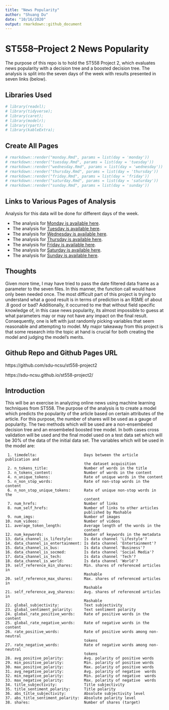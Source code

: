 ```yaml
---
title: "News Popularity"
author: "Shuang Du"
date: "10/16/2020"
output: rmarkdown::github_document
---
```


# ST558--Project 2 News Popularity

The purpose of this repo is to hold the ST558 Project 2, which evaluates news popularity with a decision tree and a boosted decision tree. The analysis is split into the seven days of the week with results presented in seven links (below).

## Libraries Used

```r
# library(readxl);
# library(tidyverse);
# library(caret);
# library(modelr);
# library(rpart);
# library(kableExtra);
```

## Create All Pages

```r

# rmarkdown::render("monday.Rmd", params = list(day = 'monday'))
# rmarkdown::render("tuesday.Rmd", params = list(day = 'tuesday'))
# rmarkdown::render("wednesday.Rmd", params = list(day = 'wednesday'))
# rmarkdown::render("thursday.Rmd", params = list(day = 'thursday'))
# rmarkdown::render("friday.Rmd", params = list(day = 'friday'))
# rmarkdown::render("saturday.Rmd", params = list(day = 'saturday'))
# rmarkdown::render("sunday.Rmd", params = list(day = 'sunday'))

```


## Links to Various Pages of Analysis

Analysis for this data will be done for different days of the week.

- The analysis for [Monday is available here](monday.md).
- The analysis for [Tuesday is available here](tuesday.md).
- The analysis for [Wednesday is available here](wednesday.md). 
- The analysis for [Thursday is available here](thursday.md). 
- The analysis for [Friday is available here](friday.md). 
- The analysis for [Saturday is available here](saturday.md). 
- The analysis for [Sunday is available here](sunday.md). 

## Thoughts

Given more time, I may have tried to pass the date filtered data frame as a parameter to the seven files. In this manner, the function call would have only been needed once. The most difficult part of this project is trying to understand what a good result is in terms of prediction is an RSME of about .8 good or bad? Additionally, it occurred to me that without field specific knowledge of, in this case news popularity, its almost impossible to guess at what parameters may or may not have any impact on the final result. Consequently, one is left with just randomly picking variables that seem reasonable and attempting to model. My major takeaway from this project is that some research into the topic at hand is crucial for both creating the model and judging the model's merits.


## Github Repo and Github Pages URL

https://github.com/sdu-ncsu/st558-project2

https://sdu-ncsu.github.io/st558-project2/

## Introduction

This will be an exercise in analyzing online news using machine learning techniques from ST558. The purpose of the analysis is to create a model which predicts the popularity of the article based on certain attributes of the article. For this purpose, the number of shares will be used as a gauge of popularity. The two methods which will be used are a non-ensembeled decision tree and an ensembeled boosted tree model. In both cases cross validation will be used and the final model used on a test data set which will be 30% of the data of the initial data set. The variables which will be used in the model are:


     1. timedelta:                     Days between the article publication and
                                       the dataset acquisition
     2. n_tokens_title:                Number of words in the title
     3. n_tokens_content:              Number of words in the content
     4. n_unique_tokens:               Rate of unique words in the content
     5. n_non_stop_words:              Rate of non-stop words in the content
     6. n_non_stop_unique_tokens:      Rate of unique non-stop words in the
                                       content
     7. num_hrefs:                     Number of links
     8. num_self_hrefs:                Number of links to other articles
                                       published by Mashable
     9. num_imgs:                      Number of images
    10. num_videos:                    Number of videos
    11. average_token_length:          Average length of the words in the
                                       content
    12. num_keywords:                  Number of keywords in the metadata
    13. data_channel_is_lifestyle:     Is data channel 'Lifestyle'?
    14. data_channel_is_entertainment: Is data channel 'Entertainment'?
    15. data_channel_is_bus:           Is data channel 'Business'?
    16. data_channel_is_socmed:        Is data channel 'Social Media'?
    17. data_channel_is_tech:          Is data channel 'Tech'?
    18. data_channel_is_world:         Is data channel 'World'?
    19. self_reference_min_shares:     Min. shares of referenced articles in
                                       Mashable
    20. self_reference_max_shares:     Max. shares of referenced articles in
                                       Mashable
    21. self_reference_avg_sharess:    Avg. shares of referenced articles in
                                       Mashable
    22. global_subjectivity:           Text subjectivity
    23. global_sentiment_polarity:     Text sentiment polarity
    24. global_rate_positive_words:    Rate of positive words in the content
    25. global_rate_negative_words:    Rate of negative words in the content
    26. rate_positive_words:           Rate of positive words among non-neutral
                                       tokens
    27. rate_negative_words:           Rate of negative words among non-neutral
                                       tokens
    28. avg_positive_polarity:         Avg. polarity of positive words
    29. min_positive_polarity:         Min. polarity of positive words
    30. max_positive_polarity:         Max. polarity of positive words
    31. avg_negative_polarity:         Avg. polarity of negative  words
    32. min_negative_polarity:         Min. polarity of negative  words
    33. max_negative_polarity:         Max. polarity of negative  words
    34. title_subjectivity:            Title subjectivity
    35. title_sentiment_polarity:      Title polarity
    36. abs_title_subjectivity:        Absolute subjectivity level
    37. abs_title_sentiment_polarity:  Absolute polarity level
    38. shares:                        Number of shares (target)



